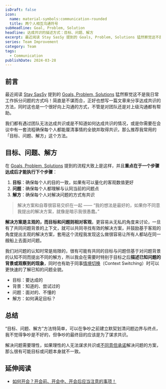 ```yaml
---
isDraft: false
icon:
  name: material-symbols:communication-rounded
  title: 两个人相互沟通符号
subHeadline: Goal, Problem, Solution
headline: 达成共识的描述方式：目标、问题、解方
excerpt: 最近阅读 Stay SasSy 提到的 Goals, Problem, Solutions 猛然察觉这不是我日常工作拆分问题的方式吗！简直是不谋而合，正好也想写一篇文章来分享这个达成共识的方法，同时这也是一个很好向上沟通的方式，不管是对团队还是对上级沟通都有帮助。
series: Team Improvement
category: Team
tags:
  - Communication
publishDate: 2024-03-28
---
```


## 前言

最近阅读 [Stay SasSy](https://staysaasy.com/) 提到的 [Goals, Problem, Solutions](https://staysaasy.com/management/2021/07/24/goals-problems-solutions.html) 猛然察觉这不是我日常工作拆分问题的方式吗！简直是不谋而合，正好也想写一篇文章来分享达成共识的方法，同时这也是一个很好向上沟通的方式，不管是对团队还是对上级沟通都有帮助。

我们都有遇过团队无法达成共识或是不知道如何达成共识的情况，或是你需要在会议中有一套流程确保每个人都能厘清事情的全貌并取得共识，那么推荐我常用的「目标、问题、解方」这个方法。

## 目标、问题、解方

在 [Goals, Problem, Solutions](https://staysaasy.com/management/2021/07/24/goals-problems-solutions.html) 提到的流程大致上是这样，并且**重点在于一个步骤达成后才能执行下个步骤**：

1. **目标**：确保每个人的目的一致，如果有可以量化的客观数值更好
2. **问题**：确保每个人都理解与认同当前的问题点
3. **解方**：确保每个人对解决问题的方式有共识

> 解决方案和自尊很容易交织在一起 —— “我的想法是最好的，如果你不同意我提出的解决方案，就像是暗示我很愚蠢。”

**解决方案是主观的，而目标和问题则相对客观**，更容易从无私的角度来讨论，一旦有了共同问题背景的上下文，就可以共同寻找有效的解决方案，并鼓励基于客观的角度提出主观的解决方案，套用这个流程我发现这么做很容易让所有人都站在同一艘船上去面对问题。

我们对问题的认知时常是局限的，很有可能有共同的目标与问题但基于对问题背景的认知不同而提出不同的解方，所以我会在需要时特别于目标之后**描述已知问题的背景或观察到的现象**，同时也有助于同事[情境切换](https://staysaasy.com/leadership/2023/09/24/dont-bring-me-problems-bring-me-solutions.html#context-switching)（Context Switching）时可以更快速的了解已知的问题全貌。

- 目标：要达成的
- 背景：知道的、尝试过的
- 问题：面对的、不懂的
- 解方：如何满足目标？

## 总结

“目标、问题、解方”方法特简单，可以在争吵之前建立默契划清问题边界与终点，我不觉得争吵是不好的，但争吵的最终目的应该是为了谋求共识。

解决问题需要理性，如果理性的人无法谋求共识或[不同意但承诺](https://en.wikipedia.org/wiki/Disagree_and_commit)解决问题的方案，那么很有可能目标或问题本身就不一致。

## 延伸阅读

- [如何开会？开会前、开会中、开会后应当注意的事项！](/post/how-to-drive-meetings)

